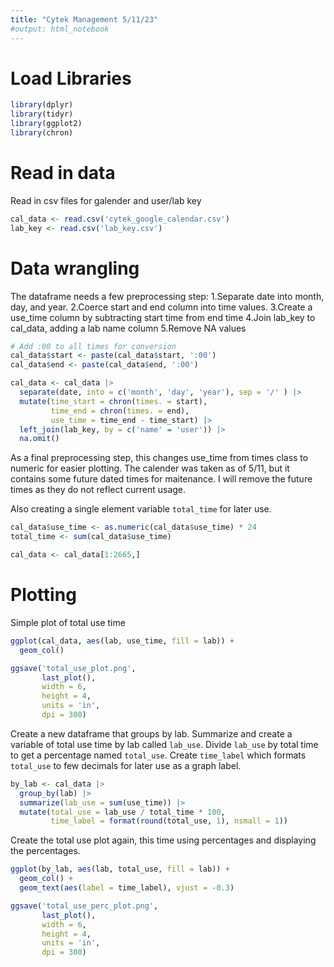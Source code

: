 ---
title: "Cytek Management 5/11/23"
#output: html_notebook
---

# Load Libraries

```{r}
library(dplyr)
library(tidyr)
library(ggplot2)
library(chron)
```

# Read in data

Read in csv files for galender and user/lab key

```{r Read in data}
cal_data <- read.csv('cytek_google_calendar.csv')
lab_key <- read.csv('lab_key.csv')
```

# Data wrangling

The dataframe needs a few preprocessing step:
  1.Separate date into month, day, and year.
  2.Coerce start and end column into time values.
  3.Create a use_time column by subtracting start time from end time
  4.Join lab_key to cal_data, adding a lab name column
  5.Remove NA values

```{r Data wrangling}
# Add :00 to all times for conversion
cal_data$start <- paste(cal_data$start, ':00')
cal_data$end <- paste(cal_data$end, ':00')

cal_data <- cal_data |>
  separate(date, into = c('month', 'day', 'year'), sep = '/' ) |>
  mutate(time_start = chron(times. = start),
         time_end = chron(times. = end),
         use_time = time_end - time_start) |>
  left_join(lab_key, by = c('name' = 'user')) |>
  na.omit()
```

As a final preprocessing step, this changes use_time from times class to numeric for easier plotting. The calender was taken as of 5/11, but it contains some future dated times for maitenance. I will remove the future times as they do not reflect current usage.

Also creating a single element variable `total_time` for later use.

```{r use_time numeric}
cal_data$use_time <- as.numeric(cal_data$use_time) * 24
total_time <- sum(cal_data$use_time)

cal_data <- cal_data[1:2665,]
```

# Plotting

Simple plot of total use time

```{r Total use_time plot}
ggplot(cal_data, aes(lab, use_time, fill = lab)) +
  geom_col()

ggsave('total_use_plot.png',
       last_plot(),
       width = 6,
       height = 4,
       units = 'in',
       dpi = 300)
```

Create a new dataframe that groups by lab. Summarize and create a variable of total use time by lab called `lab_use`. Divide `lab_use` by total time to get a percentage named `total_use`. Create `time_label` which formats `total_use` to few decimals for later use as a graph label.

```{r cal_data group by lab}
by_lab <- cal_data |>
  group_by(lab) |>
  summarize(lab_use = sum(use_time)) |>
  mutate(total_use = lab_use / total_time * 100,
         time_label = format(round(total_use, 1), nsmall = 1))

```

Create the total use plot again, this time using percentages and displaying the percentages.

```{r Total use_time plot with percentages}
ggplot(by_lab, aes(lab, total_use, fill = lab)) +
  geom_col() +
  geom_text(aes(label = time_label), vjust = -0.3)

ggsave('total_use_perc_plot.png',
       last_plot(),
       width = 6,
       height = 4,
       units = 'in',
       dpi = 300)
```




